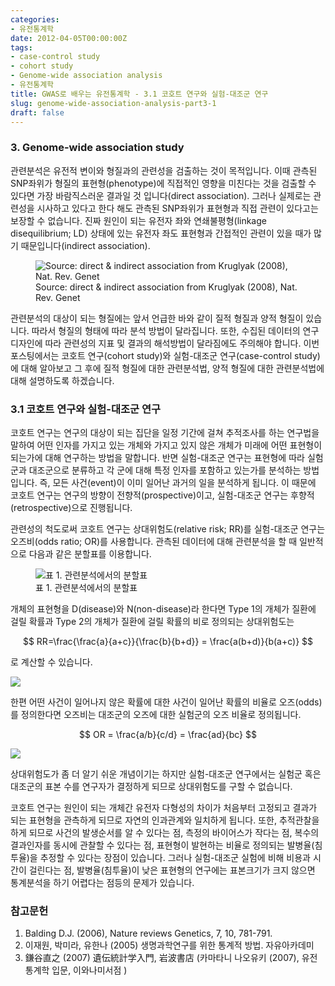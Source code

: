 ```yaml
---
categories:
- 유전통계학
date: 2012-04-05T00:00:00Z
tags:
- case-control study
- cohort study
- Genome-wide association analysis
- 유전통계학
title: GWAS로 배우는 유전통계학 - 3.1 코호트 연구와 실험-대조군 연구
slug: genome-wide-association-analysis-part3-1
draft: false
---
```


### 3. Genome-wide association study 

관련분석은 유전적 변이와 형질과의 관련성을 검출하는 것이 목적입니다. 이때 관측된 SNP좌위가 형질의 표현형(phenotype)에 직접적인 영향을 미친다는 것을 검출할 수 있다면 가장 바람직스러운 결과일 것 입니다(direct association). 그러나 실제로는 관련성을 시사하고 있다고 한다 해도 관측된 SNP좌위가 표현형과 직접 관련이 있다고는 보장할 수 없습니다. 진짜 원인이 되는 유전자 좌와 연쇄불평형(linkage disequilibrium; LD) 상태에 있는 유전자 좌도 표현형과 간접적인 관련이 있을 때가 많기 때문입니다(indirect association).  

![Source: direct &#038; indirect association from Kruglyak (2008), Nat. Rev. Genet](/images/2012-04-05-fig1.png)

관련분석의 대상이 되는 형질에는 앞서 언급한 바와 같이 질적 형질과 양적 형질이 있습니다. 따라서 형질의 형태에 따라 분석 방법이 달라집니다. 또한, 수집된 데이터의 연구디자인에 따라 관련성의 지표 및 결과의 해석방법이 달라짐에도 주의해야 합니다. 이번 포스팅에서는 코호트 연구(cohort study)와 실험-대조군 연구(case-control study)에 대해 알아보고 그 후에 질적 형질에 대한 관련분석법, 양적 형질에 대한 관련분석법에 대해 설명하도록 하겠습니다.

### 3.1 코호트 연구와 실험-대조군 연구 

코호트 연구는 연구의 대상이 되는 집단을 일정 기간에 걸쳐 추적조사를 하는 연구법을 말하여 어떤 인자를 가지고 있는 개체와 가지고 있지 않은 개체가 미래에 어떤 표현형이 되는가에 대해 연구하는 방법을 말합니다. 반면 실험-대조군 연구는 표현형에 따라 실험군과 대조군으로 분류하고 각 군에 대해 특정 인자를 포함하고 있는가를 분석하는 방법입니다. 즉, 모든 사건(event)이 이미 일어난 과거의 일을 분석하게 됩니다. 이 때문에 코호트 연구는 연구의 방향이 전향적(prospective)이고, 실험-대조군 연구는 후향적(retrospective)으로 진행됩니다.

관련성의 척도로써 코호트 연구는 상대위험도(relative risk; RR)를 실험-대조군 연구는 오즈비(odds ratio; OR)를 사용합니다. 관측된 데이터에 대해 관련분석을 할 때 일반적으로 다음과 같은 분할표를 이용합니다.

![표 1. 관련분석에서의 분할표](/images/2012-04-05-fig2.png)

개체의 표현형을 D(disease)와 N(non-disease)라 한다면 Type 1의 개체가 질환에 걸릴 확률과 Type 2의 개체가 질환에 걸릴 확률의 비로 정의되는 상대위험도는  

$$  
RR=\frac{\frac{a}{a+c}}{\frac{b}{b+d}} = \frac{a(b+d)}{b(a+c)}  
$$  

로 계산할 수 있습니다.

![](/images/2012-04-05-fig3.png)

한편 어떤 사건이 일어나지 않은 확률에 대한 사건이 일어난 확률의 비율로 오즈(odds)를 정의한다면 오즈비는 대조군의 오즈에 대한 실험군의 오즈 비율로 정의됩니다.  

$$  
OR = \frac{a/b}{c/d} = \frac{ad}{bc}  
$$

![](/images/2012-04-05-fig4.png)

상대위험도가 좀 더 알기 쉬운 개념이기는 하지만 실험-대조군 연구에서는 실험군 혹은 대조군의 표본 수를 연구자가 결정하게 되므로 상대위험도를 구할 수 없습니다.

코호트 연구는 원인이 되는 개체간 유전자 다형성의 차이가 처음부터 고정되고 결과가 되는 표현형을 관측하게 되므로 자연의 인과관계와 일치하게 됩니다. 또한, 추적관찰을 하게 되므로 사건의 발생순서를 알 수 있다는 점, 측정의 바이어스가 작다는 점, 복수의 결과인자를 동시에 관찰할 수 있다는 점, 표현형이 발현하는 비율로 정의되는 발병율(침투율)을 추정할 수 있다는 장점이 있습니다. 그러나 실험-대조군 실험에 비해 비용과 시간이 걸린다는 점, 발병율(침투율)이 낮은 표현형의 연구에는 표본크기가 크지 않으면 통계분석을 하기 어렵다는 점등의 문제가 있습니다.

### 참고문헌 

1.  Balding D.J. (2006), Nature reviews Genetics, 7, 10, 781-791.
2.  이재원, 박미라, 유한나 (2005) 생명과학연구를 위한 통계적 방법. 자유아카데미 
3.  鎌谷直之 (2007) 遺伝統計学入門, 岩波書店 (카마타니 나오유키 (2007), 유전통계학 입문, 이와나미서점 )
